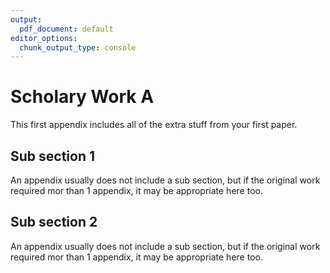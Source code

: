 ```yaml
---
output:
  pdf_document: default
editor_options:
  chunk_output_type: console
---
```


# Scholary Work A {#a-appendix}

This first appendix includes all of the extra stuff from your first paper.

## Sub section 1

An appendix usually does not include a sub section, but if the original work required mor than 1 appendix, it may be appropriate here too.

## Sub section 2

An appendix usually does not include a sub section, but if the original work required mor than 1 appendix, it may be appropriate here too.